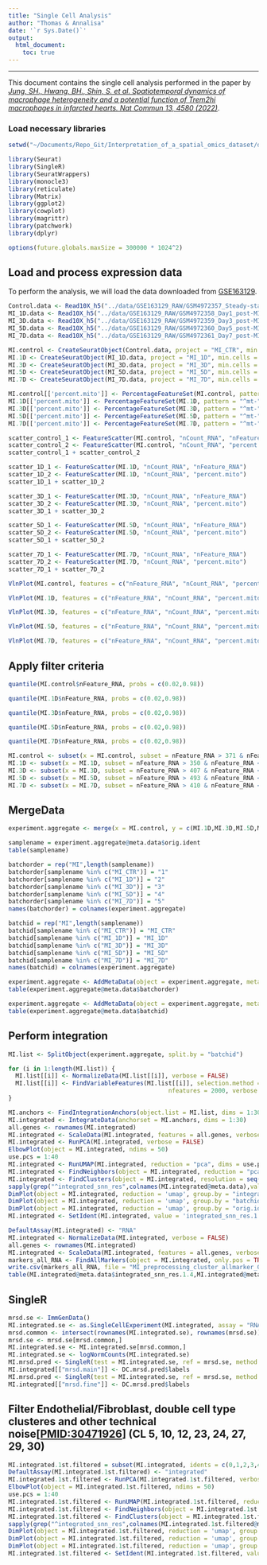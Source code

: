 ```yaml
---
title: "Single Cell Analysis"
author: "Thomas & Annalisa"
date: '`r Sys.Date()`'
output: 
  html_document:
    toc: true
---
```


------------------------------------------------------------------------

This document contains the single cell analysis performed in the paper by [*Jung, SH., Hwang, BH., Shin, S. et al. Spatiotemporal dynamics of macrophage heterogeneity and a potential function of Trem2hi macrophages in infarcted hearts. Nat Commun 13, 4580 (2022)*](https://doi.org/10.1038/s41467-022-32284-2).

### Load necessary libraries

```r
setwd("~/Documents/Repo_Git/Interpretation_of_a_spatial_omics_dataset/data")
```


```r
library(Seurat)
library(SingleR)
library(SeuratWrappers)
library(monocle3)
library(reticulate)
library(Matrix)
library(ggplot2)
library(cowplot)
library(magrittr)
library(patchwork)
library(dplyr)
```

```r
options(future.globals.maxSize = 300000 * 1024^2)
```

## Load and process expression data

To perform the analysis, we will load the data downloaded from [GSE163129](https://www.ncbi.nlm.nih.gov/geo/query/acc.cgi?acc=GSE163129).

```r
Control.data <- Read10X_h5("../data/GSE163129_RAW/GSM4972357_Steady-state_filtered_feature_bc_matrix.h5")
MI_1D.data <- Read10X_h5("../data/GSE163129_RAW/GSM4972358_Day1_post-MI_filtered_feature_bc_matrix.h5")
MI_3D.data <- Read10X_h5("../data/GSE163129_RAW/GSM4972359_Day3_post-MI_filtered_feature_bc_matrix.h5")
MI_5D.data <- Read10X_h5("../data/GSE163129_RAW/GSM4972360_Day5_post-MI_filtered_feature_bc_matrix.h5")
MI_7D.data <- Read10X_h5("../data/GSE163129_RAW/GSM4972361_Day7_post-MI_filtered_feature_bc_matrix.h5")
```

```r
MI.control <- CreateSeuratObject(Control.data, project = "MI_CTR", min.cells = 10)
MI.1D <- CreateSeuratObject(MI_1D.data, project = "MI_1D", min.cells = 10)
MI.3D <- CreateSeuratObject(MI_3D.data, project = "MI_3D", min.cells = 10)
MI.5D <- CreateSeuratObject(MI_5D.data, project = "MI_5D", min.cells = 10)
MI.7D <- CreateSeuratObject(MI_7D.data, project = "MI_7D", min.cells = 10)
```

```r
MI.control[['percent.mito']] <- PercentageFeatureSet(MI.control, pattern = "^mt-")
MI.1D[['percent.mito']] <- PercentageFeatureSet(MI.1D, pattern = "^mt-")
MI.3D[['percent.mito']] <- PercentageFeatureSet(MI.3D, pattern = "^mt-")
MI.5D[['percent.mito']] <- PercentageFeatureSet(MI.5D, pattern = "^mt-")
MI.7D[['percent.mito']] <- PercentageFeatureSet(MI.7D, pattern = "^mt-")
```

```r
scatter_control_1 <- FeatureScatter(MI.control, "nCount_RNA", "nFeature_RNA")
scatter_control_2 <- FeatureScatter(MI.control, "nCount_RNA", "percent.mito")
scatter_control_1 + scatter_control_2
```

```r
scatter_1D_1 <- FeatureScatter(MI.1D, "nCount_RNA", "nFeature_RNA")
scatter_1D_2 <- FeatureScatter(MI.1D, "nCount_RNA", "percent.mito")
scatter_1D_1 + scatter_1D_2
```

```r
scatter_3D_1 <- FeatureScatter(MI.3D, "nCount_RNA", "nFeature_RNA")
scatter_3D_2 <- FeatureScatter(MI.3D, "nCount_RNA", "percent.mito")
scatter_3D_1 + scatter_3D_2
```

```r
scatter_5D_1 <- FeatureScatter(MI.5D, "nCount_RNA", "nFeature_RNA")
scatter_5D_2 <- FeatureScatter(MI.5D, "nCount_RNA", "percent.mito")
scatter_5D_1 + scatter_5D_2
```

```r
scatter_7D_1 <- FeatureScatter(MI.7D, "nCount_RNA", "nFeature_RNA")
scatter_7D_2 <- FeatureScatter(MI.7D, "nCount_RNA", "percent.mito")
scatter_7D_1 + scatter_7D_2
```

```r
VlnPlot(MI.control, features = c("nFeature_RNA", "nCount_RNA", "percent.mito"), ncol = 3)
```
```r
VlnPlot(MI.1D, features = c("nFeature_RNA", "nCount_RNA", "percent.mito"), ncol = 3)
```

```r
VlnPlot(MI.3D, features = c("nFeature_RNA", "nCount_RNA", "percent.mito"), ncol = 3)
```

```r
VlnPlot(MI.5D, features = c("nFeature_RNA", "nCount_RNA", "percent.mito"), ncol = 3)
```

```r
VlnPlot(MI.7D, features = c("nFeature_RNA", "nCount_RNA", "percent.mito"), ncol = 3)
```


## Apply filter criteria

```r
quantile(MI.control$nFeature_RNA, probs = c(0.02,0.98))
```

```r
quantile(MI.1D$nFeature_RNA, probs = c(0.02,0.98))
```

```r
quantile(MI.3D$nFeature_RNA, probs = c(0.02,0.98))
```

```r
quantile(MI.5D$nFeature_RNA, probs = c(0.02,0.98))
```

```r
quantile(MI.7D$nFeature_RNA, probs = c(0.02,0.98))
```


```r
MI.control <- subset(x = MI.control, subset = nFeature_RNA > 371 & nFeature_RNA < 5061 & percent.mito < 10)
MI.1D <- subset(x = MI.1D, subset = nFeature_RNA > 350 & nFeature_RNA < 5199 & percent.mito < 10)
MI.3D <- subset(x = MI.3D, subset = nFeature_RNA > 407 & nFeature_RNA < 7825 & percent.mito < 10)
MI.5D <- subset(x = MI.5D, subset = nFeature_RNA > 493 & nFeature_RNA < 6741 & percent.mito < 10)
MI.7D <- subset(x = MI.7D, subset = nFeature_RNA > 410 & nFeature_RNA < 6132 & percent.mito < 10)

```

## MergeData

```r
experiment.aggregate <- merge(x = MI.control, y = c(MI.1D,MI.3D,MI.5D,MI.7D))

samplename = experiment.aggregate@meta.data$orig.ident
table(samplename)
```

```r
batchorder = rep("MI",length(samplename))
batchorder[samplename %in% c("MI_CTR")] = "1"
batchorder[samplename %in% c("MI_1D")] = "2"
batchorder[samplename %in% c("MI_3D")] = "3"
batchorder[samplename %in% c("MI_5D")] = "4"
batchorder[samplename %in% c("MI_7D")] = "5"
names(batchorder) = colnames(experiment.aggregate)

batchid = rep("MI",length(samplename))
batchid[samplename %in% c("MI_CTR")] = "MI_CTR"
batchid[samplename %in% c("MI_1D")] = "MI_1D"
batchid[samplename %in% c("MI_3D")] = "MI_3D"
batchid[samplename %in% c("MI_5D")] = "MI_5D"
batchid[samplename %in% c("MI_7D")] = "MI_7D"
names(batchid) = colnames(experiment.aggregate)

experiment.aggregate <- AddMetaData(object = experiment.aggregate, metadata = batchorder, col.name = "batchorder")
table(experiment.aggregate@meta.data$batchorder)
```

```r
experiment.aggregate <- AddMetaData(object = experiment.aggregate, metadata = batchid, col.name = "batchid")
table(experiment.aggregate@meta.data$batchid)
```

## Perform integration

```r
MI.list <- SplitObject(experiment.aggregate, split.by = "batchid")

for (i in 1:length(MI.list)) {
  MI.list[[i]] <- NormalizeData(MI.list[[i]], verbose = FALSE)
  MI.list[[i]] <- FindVariableFeatures(MI.list[[i]], selection.method = "vst", 
                                             nfeatures = 2000, verbose = FALSE)
}

MI.anchors <- FindIntegrationAnchors(object.list = MI.list, dims = 1:30)
MI.integrated <- IntegrateData(anchorset = MI.anchors, dims = 1:30)
all.genes <- rownames(MI.integrated)
MI.integrated <- ScaleData(MI.integrated, features = all.genes, verbose = FALSE)
MI.integrated <- RunPCA(MI.integrated, verbose = FALSE)
ElbowPlot(object = MI.integrated, ndims = 50)
use.pcs = 1:40
MI.integrated <- RunUMAP(MI.integrated, reduction = "pca", dims = use.pcs)
MI.integrated <- FindNeighbors(object = MI.integrated, reduction = "pca", dims = use.pcs)
MI.integrated <- FindClusters(object = MI.integrated, resolution = seq(0.5,2,0.1))
sapply(grep("^integrated_snn_res",colnames(MI.integrated@meta.data),value = TRUE), function(x) length(unique(MI.integrated@meta.data[,x])))
DimPlot(object = MI.integrated, reduction = 'umap', group.by = "integrated_snn_res.1.4", pt.size=0.5, label = TRUE, repel = TRUE) + NoLegend()
DimPlot(object = MI.integrated, reduction = 'umap', group.by = "batchid", pt.size=0.5)
DimPlot(object = MI.integrated, reduction = 'umap', group.by = "orig.ident", split.by = "batchid",  pt.size=0.5, ncol = 3) + NoLegend()
MI.integrated <- SetIdent(MI.integrated, value = 'integrated_snn_res.1.4')

DefaultAssay(MI.integrated) <- "RNA"
MI.integrated <- NormalizeData(MI.integrated, verbose = FALSE)
all.genes <- rownames(MI.integrated)
MI.integrated <- ScaleData(MI.integrated, features = all.genes, verbose = FALSE)
markers_all_RNA <- FindAllMarkers(object = MI.integrated, only.pos = TRUE, min.pct = 0.25, logfc.threshold = 0.25, test.use = "LR")
write.csv(markers_all_RNA, file = "MI_preprocessing_cluster_allmarker_Genes_RNA_RES14.csv")
table(MI.integrated@meta.data$integrated_snn_res.1.4,MI.integrated@meta.data$batchid)

```

## SingleR

```r
mrsd.se <- ImmGenData()
MI.integrated.se <- as.SingleCellExperiment(MI.integrated, assay = "RNA")
mrsd.common <- intersect(rownames(MI.integrated.se), rownames(mrsd.se))
mrsd.se <- mrsd.se[mrsd.common,]
MI.integrated.se <- MI.integrated.se[mrsd.common,]
MI.integrated.se <- logNormCounts(MI.integrated.se)
MI.mrsd.pred <- SingleR(test = MI.integrated.se, ref = mrsd.se, method = "single", labels = mrsd.se$label.main)
MI.integrated[["mrsd.main"]] <- DC.mrsd.pred$labels
MI.mrsd.pred <- SingleR(test = MI.integrated.se, ref = mrsd.se, method = "single", labels = mrsd.se$label.fine)
MI.integrated[["mrsd.fine"]] <- DC.mrsd.pred$labels
```

## Filter Endothelial/Fibroblast, double cell type clusteres and other technical noise[<PMID:30471926>] (CL 5, 10, 12, 23, 24, 27, 29, 30)

```r
MI.integrated.1st.filtered = subset(MI.integrated, idents = c(0,1,2,3,4,6,7,8,9,11,13,14,15,16,17,18,19,20,21,22,25,26,28,31,32,33))
DefaultAssay(MI.integrated.1st.filtered) <- "integrated"
MI.integrated.1st.filtered <- RunPCA(MI.integrated.1st.filtered, verbose = FALSE)
ElbowPlot(object = MI.integrated.1st.filtered, ndims = 50)
use.pcs = 1:40
MI.integrated.1st.filtered <- RunUMAP(MI.integrated.1st.filtered, reduction = "pca", dims = use.pcs)
MI.integrated.1st.filtered <- FindNeighbors(object = MI.integrated.1st.filtered, reduction = "pca", dims = use.pcs)
MI.integrated.1st.filtered <- FindClusters(object = MI.integrated.1st.filtered, resolution = seq(0.5,2,0.1))
sapply(grep("^integrated_snn_res",colnames(MI.integrated.1st.filtered@meta.data),value = TRUE), function(x) length(unique(MI.integrated.1st.filtered@meta.data[,x])))
DimPlot(object = MI.integrated.1st.filtered, reduction = 'umap', group.by = "integrated_snn_res.1.5", pt.size=1, label = TRUE, repel = TRUE) + NoLegend()
DimPlot(object = MI.integrated.1st.filtered, reduction = 'umap', group.by = "batchid", pt.size=0.5)
DimPlot(object = MI.integrated.1st.filtered, reduction = 'umap', group.by = "orig.ident", split.by = "batchid",  pt.size=0.5, ncol = 3) + NoLegend()
MI.integrated.1st.filtered <- SetIdent(MI.integrated.1st.filtered, value = 'integrated_snn_res.1.5')

```

